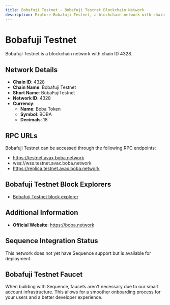 ```yaml
--- 
title: Bobafuji Testnet - Bobafuji Testnet Blockchain Network
description: Explore Bobafuji Testnet, a blockchain network with chain ID 4328. Learn about its native currency, Boba Token, and how to interact with the network.
---
```


# Bobafuji Testnet

Bobafuji Testnet is a blockchain network with chain ID 4328.

## Network Details

- **Chain ID**: 4328
- **Chain Name**: Bobafuji Testnet
- **Short Name**: BobaFujiTestnet
- **Network ID**: 4328
- **Currency**: 
  - **Name**: Boba Token
  - **Symbol**: BOBA
  - **Decimals**: 18

## RPC URLs

Bobafuji Testnet can be accessed through the following RPC endpoints:

- https://testnet.avax.boba.network
- wss://wss.testnet.avax.boba.network
- https://replica.testnet.avax.boba.network

## Bobafuji Testnet Block Explorers

- [Bobafuji Testnet block explorer](https://blockexplorer.testnet.avax.boba.network)

## Additional Information

- **Official Website**: https://boba.network

## Sequence Integration Status

This network does not yet have Sequence support but is available for deployment.

## Bobafuji Testnet Faucet

When building with Sequence, faucets aren't necessary due to our smart account infrastructure. This allows for a smoother onboarding process for your users and a better developer experience.
